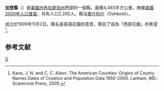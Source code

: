 {{noteTA
|T=zh-hans:加登县;zh-hk:加登縣;zh-tw:加登郡;
}}

{{Infobox U.S. County|
 county  = 加登縣|
 state = 內布拉斯加州 |
 en county  = Garden County|
 en state = Nebraska |
 founded = 1909年11月2日|
 seat = [[奥什科什_(内布拉斯加州)|奧什科什]] | 
 area_total_sq_mi =1731 |
 area_land_sq_mi  =1704 |
 area_water_sq_mi =27 |
 area percentage = 1.54% |
 census yr = 2000|
 pop = 2292 |
 density_km2 =1|
 web =  www.gardencone.com|
|}}
'''加登縣'''（{{lang-en|Garden County}}）是[[美國|美國]][[內布拉斯加州|內布拉斯加州]]西部的一個縣。面積4,483平方公里。根據[[美國2000年人口普查|美國2000年人口普查]]，共有人口2,292人。縣治[[奥什科什_(内布拉斯加州)|奧什科什]]（Oshkosh）。

成立於1909年11月2日。縣名是英語花園的意思，寄託了成為「西部花園」的希望<ref>Kane, J. N. and C. C. Aiken. The American Counties: Origins of County Names Dates of Creation and Population Data 1950-2000. Lanham, MD.: Scarecrow Press, 2005.</ref>。

== 参考文献 ==
<div class="references-small">
<references />
</div>
{{Garden County, Nebraska}}
{{內布拉斯加州}}

[[Category:内布拉斯加州行政区划|G]]